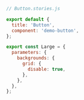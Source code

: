 ```js
// Button.stories.js

export default {
  title: 'Button',
  component: 'demo-button',
};

export const Large = {
  parameters: {
    backgrounds: {
      grid: {
        disable: true,
      },
    },
  },
};
```
